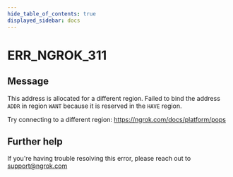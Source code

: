 ```yaml
---
hide_table_of_contents: true
displayed_sidebar: docs
---
```



# ERR_NGROK_311

## Message

This address is allocated for a different region.
Failed to bind the address `ADDR` in region `WANT` because it is reserved
in the `HAVE` region.

Try connecting to a different region: https://ngrok.com/docs/platform/pops

<ErrorDetails error="err_ngrok_311" />

## Further help

If you're having trouble resolving this error, please reach out to [support@ngrok.com](mailto:support@ngrok.com?subject=Help%20with%20ERR_NGROK_311)
